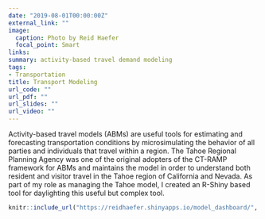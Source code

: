 ```yaml
---
date: "2019-08-01T00:00:00Z"
external_link: ""
image:
  caption: Photo by Reid Haefer
  focal_point: Smart
links:
summary: activity-based travel demand modeling
tags:
- Transportation
title: Transport Modeling
url_code: ""
url_pdf: ""
url_slides: ""
url_video: ""
---
```


Activity-based travel models (ABMs) are useful tools for estimating and forecasting transportation conditions by microsimulating the behavior of all parties and individuals that travel within a region. The Tahoe Regional Planning Agency was one of the original adopters of the CT-RAMP framework for ABMs and maintains the model in order to understand both resident and visitor travel in the Tahoe region of California and Nevada. As part of my role as managing the Tahoe model, I created an R-Shiny based tool for daylighting this useful but complex tool.


```r
knitr::include_url("https://reidhaefer.shinyapps.io/model_dashboard/", height="800px")
```
